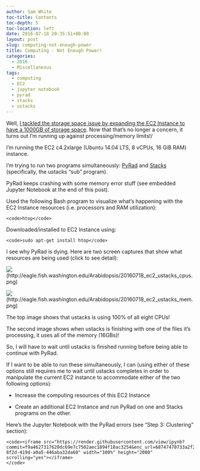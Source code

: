 ```yaml
---
author: Sam White
toc-title: Contents
toc-depth: 5
toc-location: left
date: 2016-07-18 20:35:51+00:00
layout: post
slug: computing-not-enough-power
title: Computing - Not Enough Power!
categories:
  - 2016
  - Miscellaneous
tags:
  - computing
  - EC2
  - jupyter notebook
  - pyrad
  - stacks
  - ustacks
---
```


Well, [I tackled the storage space issue by expanding the EC2 Instance to have a 1000GB of storage space](https://robertslab.github.io/sams-notebook/posts/2016/2016-07-17-computing-amazon-ec2-instance-out-of-space/). Now that that's no longer a concern, it turns out I'm running up against processing/memory limits!/

I'm running the EC2 c4.2xlarge (Ubuntu 14.04 LTS, 8 vCPUs, 16 GiB RAM) instance.

I'm trying to run two programs simultaneously: [PyRad](https://dereneaton.com/software/pyrad/) and [Stacks](http://catchenlab.life.illinois.edu/stacks/) (specifically, the ustacks "sub" program).

PyRad keeps crashing with some memory error stuff (see embedded Jupyter Notebook at the end of this post).

Used the following Bash program to visualize what's happening with the EC2 Instance resources (i.e. processors and RAM utilization):


    
    <code>htop</code>



Downloaded/installed to EC2 Instance using:


    
    <code>sudo apt-get install htop</code>





I see why PyRad is dying. Here are two screen captures that show what resources are being used (click to see detail):



![](https://eagle.fish.washington.edu/Arabidopsis/20160718_ec2_ustacks_cpus.png)(http://eagle.fish.washington.edu/Arabidopsis/20160718_ec2_ustacks_cpus.png)



![](https://eagle.fish.washington.edu/Arabidopsis/20160718_ec2_ustacks_mem.png)(http://eagle.fish.washington.edu/Arabidopsis/20160718_ec2_ustacks_mem.png)





The top image shows that ustacks is using 100% of all eight CPUs!

The second image shows when ustacks is finishing with one of the files it's processing, it uses all of the memory (16GBs)!

So, I will have to wait until ustacks is finished running before being able to continue with PyRad.

If I want to be able to run these simultaneously, I can (using either of these options still requires me to wait until ustacks completes in order to manipulate the current EC2 instance to accommodate either of the two following options):





  * Increase the computing resources of this EC2 Instance



  * Create an additional EC2 Instance and run PyRad on one and Stacks programs on the other.








Here's the Jupyter Notebook with the PyRad errors (see "Step 3: Clustering" section):


    
    <code><iframe src="https://render.githubusercontent.com/view/ipynb?commit=f9a4627317620dc69e7c7502aec1894f10ac3254&enc_url=68747470733a2f2f7261772e67697468756275736572636f6e74656e742e636f6d2f73723332302f4c6162446f63732f663961343632373331373632306463363965376337353032616563313839346631306163333235342f6a7570797465725f6e62732f73616d2f32303136303731355f6563325f6f6c795f6762735f70797261642e6970796e62&nwo=sr320%2FLabDocs&path=jupyter_nbs%2Fsam%2F20160715_ec2_oly_gbs_pyrad.ipynb&repository_id=13746500#a22d1ce9-8f2d-419d-a0a5-446aba32da60" width="100%" height="2000" scrolling="yes"></iframe>
    </code>
